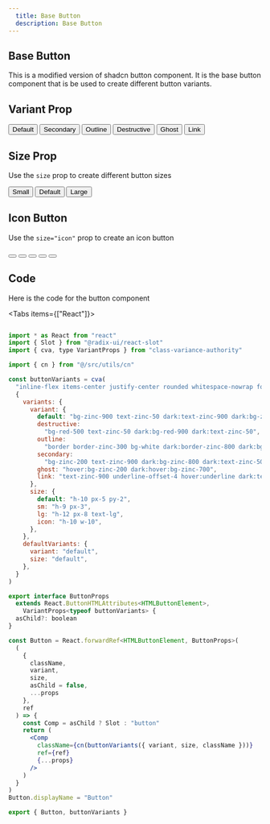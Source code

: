 ```yaml
---
  title: Base Button
  description: Base Button
---
```



## Base Button

This is a modified version of shadcn button component. It is the base button component that is be used to create different button variants.

## Variant Prop

<div className="flex-row-start gap-3 flex-wrap">
  <Button>Default</Button>
  <Button variant="secondary">Secondary</Button>
  <Button variant="outline">Outline</Button>
  <Button variant="destructive">Destructive</Button>
  <Button variant="ghost">Ghost</Button>
  <Button variant="link">Link</Button>
</div>

## Size Prop

Use the `size` prop to create different button sizes


<div className="flex-row-start gap-3 flex-wrap">
  <Button size="sm">Small</Button>
  <Button>Default</Button>
  <Button size="lg">Large</Button>
</div>

## Icon Button

Use the `size="icon"` prop to create an icon button

<div className="flex-row-start gap-3 flex-wrap">
  <Button size="icon">
    <LuMoon />
  </Button>
  <Button size="icon" variant="secondary">
    <LuMoon />
  </Button>
  <Button size="icon" variant="outline">
    <LuMoon />
  </Button>
  <Button size="icon" variant="ghost">
    <LuMoon />
  </Button>
  <Button size="icon" variant="destructive">
    <LuMoon />
  </Button>
</div>

## Code

Here is the code for the button component

<Tabs items={["React"]}>
  <Tab value="React">

```jsx title="Example.tsx"

import * as React from "react"
import { Slot } from "@radix-ui/react-slot"
import { cva, type VariantProps } from "class-variance-authority"

import { cn } from "@/src/utils/cn"

const buttonVariants = cva(
  "inline-flex items-center justify-center rounded whitespace-nowrap font-medium ring-offset-white transition-all focus-visible:outline-none focus-visible:ring-2 focus-visible:ring-zinc-950 focus-visible:ring-offset-2 disabled:pointer-events-none disabled:opacity-50 dark:ring-offset-zinc-950 dark:focus-visible:ring-zinc-300 active:scale-[0.99] duration-500 hover:scale-[1.02] gap-2",
  {
    variants: {
      variant: {
        default: "bg-zinc-900 text-zinc-50 dark:text-zinc-900 dark:bg-zinc-50",
        destructive:
          "bg-red-500 text-zinc-50 dark:bg-red-900 dark:text-zinc-50",
        outline:
          "border border-zinc-300 bg-white dark:border-zinc-800 dark:bg-zinc-950 hover:dark:bg-zinc-100 hover:dark:text-zinc-800 hover:bg-zinc-900 hover:text-zinc-100",
        secondary:
          "bg-zinc-200 text-zinc-900 dark:bg-zinc-800 dark:text-zinc-50",
        ghost: "hover:bg-zinc-200 dark:hover:bg-zinc-700",
        link: "text-zinc-900 underline-offset-4 hover:underline dark:text-zinc-50",
      },
      size: {
        default: "h-10 px-5 py-2",
        sm: "h-9 px-3",
        lg: "h-12 px-8 text-lg",
        icon: "h-10 w-10",
      },
    },
    defaultVariants: {
      variant: "default",
      size: "default",
    },
  }
)

export interface ButtonProps
  extends React.ButtonHTMLAttributes<HTMLButtonElement>,
    VariantProps<typeof buttonVariants> {
  asChild?: boolean
}

const Button = React.forwardRef<HTMLButtonElement, ButtonProps>(
  (
    {
      className,
      variant,
      size,
      asChild = false,
      ...props
    },
    ref
  ) => {
    const Comp = asChild ? Slot : "button"
    return (
      <Comp
        className={cn(buttonVariants({ variant, size, className }))}
        ref={ref}
        {...props}
      />
    )
  }
)
Button.displayName = "Button"

export { Button, buttonVariants }

```

</Tab>
</Tabs>
